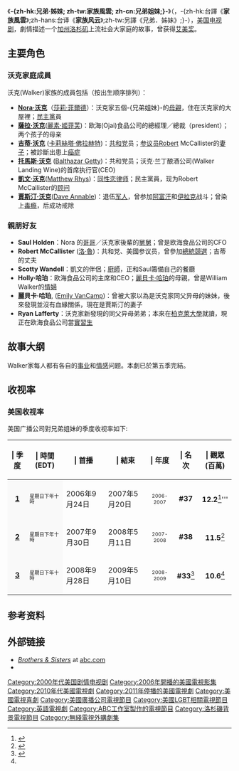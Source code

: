 {{distinguish|兄弟姊妹 (臺灣電視劇)}}
{{citation style|time=2013-07-08T13:10:16+00:00}}
{{copyedit|time=2013-07-08T13:10:16+00:00}}
{{noteTA
|T=zh-hk:兄弟．姊妹; zh-tw:家族風雲; zh-cn:兄弟姐妹;
|G1=Show
|1=zh-hk:兄弟·姊妹; zh-tw:家族風雲; zh-cn:兄弟姐妹;}}
{{Infobox Television
 | show_name          = 兄弟姐妹
 | original_name      = ''Brothers & Sisters''
 | image              = 
 | caption            = 
 | format             = [[電視劇|電視劇]]
 | picture_format = [[480i|480i]] ([[SDTV|SDTV]])<br />[[720p|720p]] ([[HDTV|HDTV]])
 | runtime            = 41分鐘
 | creator            = [[Jon_Robin_Baitz|Jon Robin Baitz]]
 | executive_producer = [[Jon_Robin_Baitz|Jon Robin Baitz]], [[葛瑞格·貝蘭提|葛瑞格·貝蘭提]], [[Ken_Olin|Ken Olin]], [[Mark_Perry|Mark Perry]] (2007), [[Monica_Owusu-Breen|Monica Owusu-Breen]], [[Alison_Schapker|Alison Schapker]] 及 [[Molly_Newman|Molly Newman]] (2008-) 
 | starring           = '''第三季'''：<br />[[Dave_Annable|Dave Annable]]<br />[[莎莉·菲|莎莉·菲]]<br />[[嘉莉絲達·霍克|嘉莉絲達·霍克]]（Calista Flockhart）<br />[[Balthazar_Getty|Balthazar Getty]]<br />[[麗素·姬菲芙|麗素·姬菲芙]]（Rachel Griffiths）<br />[[洛·魯|洛·魯]]（Rob Lowe）<br />[[Luke_Macfarlane|Luke Macfarlane]]<br />[[Sarah_Jane_Morris_(actress)|Sarah Jane Morris]]<br />[[Ron_Rifkin|Ron Rifkin]]<br />[[Matthew_Rhys|Matthew Rhys]]<br />[[Emily_VanCamp|Emily VanCamp]]<br />[[Patricia_Wettig|Patricia Wettig]]<br />Maxwell Perry Cotton<br />Kerris Lilla Dorsey
| country            = [[美國|美國]]
 | network            = [[美国广播公司|ABC]]
 | first_aired        = {{start date|2006|9|24}}
 | last_aired         = {{end date|2011|5|8}}
 | num_seasons        = 4
 | num_episodes       = 63
 | list_episodes      = 
 | imdb_id            = 0758737
 | tv_com_id          = 58012
 | website = http://abc.go.com/primetime/schedule/2006-07/brothersandsisters.html
}}
《'''-{zh-hk:兄弟·姊妹; zh-tw:家族風雲; zh-cn:兄弟姐妹;}-'''》（{{lang-en|Brothers & Sisters}}，-{zh-hk:台譯《'''家族風雲'''》;zh-hans:台译《'''家族风云'''》;zh-tw:另譯《兄弟．姊妹》;}-），[[美国|美国]][[电视剧|电视剧]]，劇情描述一个[[加州|加州]][[洛杉矶|洛杉矶]]上流社会大家庭的故事，曾获得[[艾美奖|艾美奖]]。

== 主要角色 ==
=== 沃克家庭成員 ===
沃克(Walker)家族的成員包括（按出生顺序排列）：
* '''[[Nora·沃克|Nora·沃克]]'''（[[莎莉·菲爾德|莎莉·菲爾德]]）：沃克家五個-{兄弟姐妹}-的[[母親|母親]]，住在沃克家的大屋裡；[[民主黨_(美國)|民主黨]]員
* '''[[薩拉·沃克|薩拉·沃克]]'''([[麗素·姬菲芙|麗素·姬菲芙]])：欧海(Ojai)食品公司的總經理／總裁（president）；两个孩子的母亲
* '''[[吉蒂·沃克|吉蒂·沃克]]''' ([[卡莉絲塔·佛拉赫特|卡莉絲塔·佛拉赫特]])：[[共和黨_(美國)|共和党]]员；[[美國參議院|参议员]]Robert McCallister的[[妻子|妻子]]；被診斷出患上[[癌症|癌症]]
* '''[[托馬斯·沃克|托馬斯·沃克]]''' ([[Balthazar_Getty|Balthazar Getty]])：共和党员；沃克·兰丁酿酒公司(Walker Landing Wine)的首席执行官(CEO) 
* '''[[凱文·沃克|凱文·沃克]]'''([[Matthew_Rhys|Matthew Rhys]])：[[同性恋|同性恋]][[律师|律师]]；民主黨員，现为Robert McCallister的[[顾问|顾问]]
* '''[[賈斯汀·沃克|賈斯汀·沃克]]'''([[Dave_Annable|Dave Annable]])：退伍[[军人|军人]]，曾参加[[阿富汗|阿富汗]]和[[伊拉克|伊拉克]]战斗；曾染上[[毒瘾|毒瘾]]，后成功戒除

=== 親朋好友 ===
* '''Saul Holden'''：Nora 的[[哥哥|哥哥]]／沃克家後輩的[[舅舅|舅舅]]；曾是欧海食品公司的CFO
* '''Robert McCallister''' ([[洛·魯|洛·魯]])：共和党、美國参议员，曾參加[[總統競選|總統競選]]；吉蒂的丈夫
* '''Scotty Wandell'''：凱文的伴侶；[[廚師|廚師]]，正和Saul籌備自己的餐廳
* '''Holly·哈珀'''：欧海食品公司的主席和CEO；[[麗貝卡·哈珀|麗貝卡·哈珀]]的母親，曾是William Walker的[[情婦|情婦]]
* '''麗貝卡·哈珀''', ([[Emily_VanCamp|Emily VanCamp]])：曾被大家以為是沃克家同父异母的妹妹，後來發現並沒有血緣關係，現在是賈斯汀的妻子
* '''Ryan Lafferty'''：沃克家新發現的同父异母弟弟；本來在[[柏克萊大學|柏克萊大學]]就讀，現正在欧海食品公司當[[實習|實習生]]

== 故事大纲 ==
Walker家每人都有各自的[[事业|事业]]和[[情感|情感]]问题。本劇已於第五季完結。

== 收视率 ==
=== 美国收视率 ===
美国广播公司對兄弟姐妹的季度收视率如下:

{| class="wikitable"
|- style="background-color:#E0E0E0"
! | 季度
! | 時間(EDT)
! | 首播
! | 結束
! | 年度
! | 名次
! | 觀眾<br />(百萬)
|- style="background-color:#F9F9F9"
! style="background:#F9F9F9;text-align:center" | '''[[兄弟姐妹第一季|1]]'''
! style="background:#F9F9F9;font-size:11px;font-weight:normal;text-align:left;line-height:110%" | 星期日下年十時
| 2006年9月24日
| 2007年5月20日
| style="font-size:11px;text-align:center" |2006-2007
! style="text-align:center" | '''#37'''
| style="text-align:center" | '''12.2'''<ref>{{cite news|url=http://www.hollywoodreporter.com/hr/content_display/television/features/e3ifbfdd1bcb53266ad8d9a71cad261604f|publisher=Hollywood Reporter|date=May 25, 2007|title=Hollywood Reporter: 2006-07 primetime wrap|accessdate=2008-02-14|archive-date=2007-05-28|archive-url=https://web.archive.org/web/20070528062839/http://www.hollywoodreporter.com/hr/content_display/television/features/e3ifbfdd1bcb53266ad8d9a71cad261604f|dead-url=no}}</ref>'''
|- style="background-color:#F9F9F9"
! style="background:#F9F9F9;text-align:center" | '''[[兄弟姐妹第二季|2]]'''
! style="background:#F9F9F9;font-size:11px;font-weight:normal;text-align:left;line-height:110%" | 星期日下年十時
| 2007年9月30日
| 2008年5月11日
| style="font-size:11px;text-align:center" |2007-2008
! style="text-align:center" | '''#38'''
| style="text-align:center" | '''11.5'''<ref>{{Cite web |url=http://televisionista.blogspot.com/2008/06/tv-ratings-2007-2008-season-top-200.html |title=Televisionista: TV Ratings: 2007-2008 Season Top-200<!-- Bot generated title --> |accessdate=2009-08-13 |archive-date=2008-12-16 |archive-url=https://web.archive.org/web/20081216081636/http://televisionista.blogspot.com/2008/06/tv-ratings-2007-2008-season-top-200.html |dead-url=no }}</ref>
|- style="background-color:#F9F9F9"
! style="background:#F9F9F9;text-align:center" | '''[[兄弟姐妹第三季|3]]'''
! style="background:#F9F9F9;font-size:11px;font-weight:normal;text-align:left;line-height:110%" | 星期日下年十時
| 2008年9月28日
| 2009年5月10日
| style="font-size:11px;text-align:center" |2008-2009
! style="text-align:center" | '''#33'''<ref name="abcmedianet.com">{{cite web |url=http://abcmedianet.com/web/dnr/dispDNR.aspx?id=051909_05 |title=Disney - ABC Press |publisher= |deadurl=yes |archiveurl=https://web.archive.org/web/20100131044226/http://abcmedianet.com/web/dnr/dispDNR.aspx?id=051909_05 |archivedate=2010-01-31 |accessdate=2009-08-13 }}</ref>
| style="text-align:center" | '''10.6'''<ref name="abcmedianet.com" />
|}

== 参考资料 ==
{{reflist}}

== 外部链接 ==
{{wikiquote|Brothers & Sisters}}
* [https://web.archive.org/web/20071023192214/http://abc.go.com/primetime/brothersandsisters/index ''Brothers & Sisters''] at [[美国广播公司|abc.com]]
* {{imdb title|id=0758737|title=Brothers & Sisters}}

{{hidden
|電視節目的變遷
|
{{電視節目的變遷
|電視台={{flagicon|HK}}[[無綫電視|無綫電視]][[明珠台|明珠台]]|
|播放檔次=星期二 00:00－01:00 
|節目名稱=[[家族风云|兄弟姐妹]]（第一季）<br />（2008年10月7日－2009年3月10日）
|上一節目=－
|下一節目=－
|2播放檔次=星期四 00:00－01:00 
|2節目名稱=[[家族风云|兄弟姐妹]]（第二季）<br />（2009年7月30日－2009年11月12日）
|2上一節目=－
|2下一節目=－
|3播放檔次=星期四 00:00－01:00 
|3節目名稱=[[家族风云|兄弟姐妹]]（第三季）<br />（2010年11月4日－2011年4月21日）
|3上一節目=重播：[[超異能英雄|超異能英雄]]（第三季）<br />（2010年5月13日－2010年10月28日）
|3下一節目=[[家族风云|兄弟姐妹]]（第四季）<br />（2011年4月28日－2011年10月13日）
|4播放檔次=星期四 00:00－01:00 
|4節目名稱=[[家族风云|兄弟姐妹]]（第四季）<br />（2011年4月28日－2011年10月13日）
|4上一節目=[[家族风云|兄弟姐妹]]（第三季）<br />（2010年11月4日－2011年4月21日）
|4下一節目=重播：[[吸血新世代|吸血新世代]]（第一季）<br />（2011年10月20日－2011年12月29日）
}}

{{電視節目的變遷
|電視台={{flagicon|Macau}}[[澳門廣播電視|澳門廣播電視]][[澳視澳門|澳門台]]|
|播放檔次=星期一至五 00:00－00:45 
|節目名稱=[[家族风云|兄弟姐妹]]（第一季）<br />（2012年4月17日－2012年5月17日）
|上一節目=[[靚太唔易做|靚太唔易做]](第七季)<br />（2012年3月15日－2012年4月16日）
|下一節目=[[家族风云|兄弟姐妹]]（第二季）<br />（2012年5月18日－2012年6月8日）
|2播放檔次=星期一至五 00:00－00:45
|2節目名稱=[[家族风云|兄弟姐妹]]（第二季）<br />（2012年5月18日－2012年6月8日）
|2上一節目=[[家族风云|兄弟姐妹]]（第一季）<br />（2012年4月17日－2012年5月17日）
|2下一節目=[[家族风云|兄弟姐妹]]（第三季）<br />（2012年6月11日－2012年）
|3播放檔次=星期一至五 00:00－00:45 
|3節目名稱=[[家族风云|兄弟姐妹]]（第三季）<br />（2012年6月11日－2012年）
|3上一節目=[[家族风云|兄弟姐妹]]（第二季）<br />（2012年5月18日－2012年6月8日）
|3下一節目=－}}
| headerstyle = background: #add8e6; padding-top: .2em
| style = border: 1px solid #aaaaaa; width: 99%;
}}

{{DEFAULTSORT:Brothers & Sisters}}
[[Category:2000年代美国剧情电视剧|Category:2000年代美国剧情电视剧]]
[[Category:2006年開播的美國電視影集|Category:2006年開播的美國電視影集]]
[[Category:2010年代美國電視劇|Category:2010年代美國電視劇]]
[[Category:2011年停播的美國電視劇|Category:2011年停播的美國電視劇]]
[[Category:美國電視喜劇|Category:美國電視喜劇]]
[[Category:美國廣播公司電視節目|Category:美國廣播公司電視節目]]
[[Category:美國LGBT相關電視節目|Category:美國LGBT相關電視節目]]
[[Category:英語電視劇|Category:英語電視劇]]
[[Category:ABC工作室製作的電視節目|Category:ABC工作室製作的電視節目]]
[[Category:洛杉磯背景電視節目|Category:洛杉磯背景電視節目]]
[[Category:無綫電視外購劇集|Category:無綫電視外購劇集]]